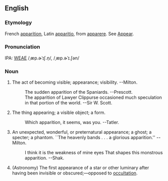 ==English==
===Etymology===
French [[apparition]], Latin [[apparitio]], from [[apparere]].  See [[Appear]].

===Pronunciation===
IPA: [[WEAE]] /ˌæp.ɚˈɪʃ.n̩/, /ˌæp.ɚˈɪ.ʃən/

===Noun===
# The act of becoming visible; appearance; visibility. --Milton.
#:    The sudden apparition of the Spaniards. --Prescott.
#:    The apparition of Lawyer Clippurse occasioned much speculation in that portion of the world. --Sir W. Scott.
# The thing appearing; a visible object; a form.
#:    Which apparition, it seems, was you. --Tatler.
# An unexpected, wonderful, or preternatural appearance; a ghost; a specter; a phantom. ``The heavenly bands . . . a glorious apparition.'' --Milton.
#:    I think it is the weakness of mine eyes That shapes this monstrous apparition. --Shak.
# (Astronomy) The first appearance of a star or other luminary after having been invisible or obscured;&mdash;opposed to [[occultation]].
<!-- material copied from Webster's Revised Unabridged Dictionary (1913) -->